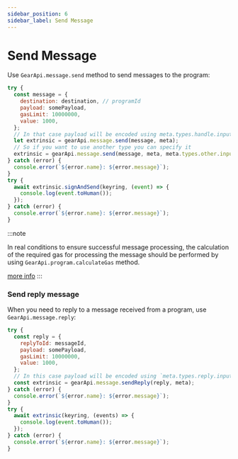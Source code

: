 ```yaml
---
sidebar_position: 6
sidebar_label: Send Message
---
```


# Send Message

Use `GearApi.message.send` method to send messages to the program:

```javascript
try {
  const message = {
    destination: destination, // programId
    payload: somePayload,
    gasLimit: 10000000,
    value: 1000,
  };
  // In that case payload will be encoded using meta.types.handle.input type
  let extrinsic = gearApi.message.send(message, meta);
  // So if you want to use another type you can specify it
  extrinsic = gearApi.message.send(message, meta, meta.types.other.input);
} catch (error) {
  console.error(`${error.name}: ${error.message}`);
}
try {
  await extrinsic.signAndSend(keyring, (event) => {
    console.log(event.toHuman());
  });
} catch (error) {
  console.error(`${error.name}: ${error.message}`);
}
```

:::note

In real conditions to ensure successful message processing, the calculation of the required gas for processing the message should be performed by using `GearApi.program.calculateGas` method.

[more info](/docs/api/calculate-gas)
:::

### Send reply message

When you need to reply to a message received from a program, use `GearApi.message.reply`:

```javascript
try {
  const reply = {
    replyToId: messageId,
    payload: somePayload,
    gasLimit: 10000000,
    value: 1000,
  };
  // In this case payload will be encoded using `meta.types.reply.input` type.
  const extrinsic = gearApi.message.sendReply(reply, meta);
} catch (error) {
  console.error(`${error.name}: ${error.message}`);
}
try {
  await extrinsic(keyring, (events) => {
    console.log(event.toHuman());
  });
} catch (error) {
  console.error(`${error.name}: ${error.message}`);
}
```
